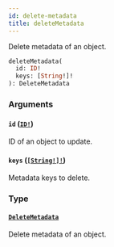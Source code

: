 ```yaml
---
id: delete-metadata
title: deleteMetadata
---
```


Delete metadata of an object.

```graphql
deleteMetadata(
  id: ID!
  keys: [String!]!
): DeleteMetadata

```

### Arguments

#### `id` ([`ID!`](/developer/api-reference/scalars/id))

ID of an object to update.

#### `keys` ([`[String!]!`](/developer/api-reference/scalars/string))

Metadata keys to delete.

### Type

#### [`DeleteMetadata`](/developer/api-reference/objects/delete-metadata)

Delete metadata of an object.
